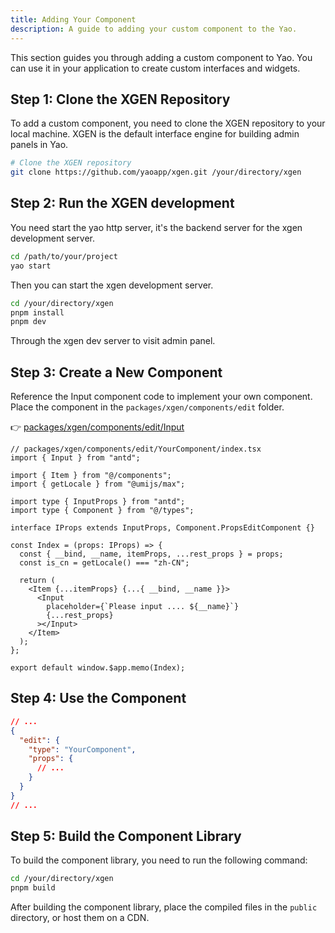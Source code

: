 ```yaml
---
title: Adding Your Component
description: A guide to adding your custom component to the Yao.
---
```


This section guides you through adding a custom component to Yao. You can use it in your application to create custom interfaces and widgets.

## Step 1: Clone the XGEN Repository

To add a custom component, you need to clone the XGEN repository to your local machine. XGEN is the default interface engine for building admin panels in Yao.

```bash
# Clone the XGEN repository
git clone https://github.com/yaoapp/xgen.git /your/directory/xgen
```

## Step 2: Run the XGEN development

You need start the yao http server, it's the backend server for the xgen development server.

```bash
cd /path/to/your/project
yao start
```

Then you can start the xgen development server.

```bash
cd /your/directory/xgen
pnpm install
pnpm dev
```

Through the xgen dev server to visit admin panel.

## Step 3: Create a New Component

Reference the Input component code to implement your own component. Place the component in the `packages/xgen/components/edit` folder.

👉 [packages/xgen/components/edit/Input](https://github.com/YaoApp/xgen/blob/main/packages/xgen/components/edit/Input/index.tsx)

```tsx
// packages/xgen/components/edit/YourComponent/index.tsx
import { Input } from "antd";

import { Item } from "@/components";
import { getLocale } from "@umijs/max";

import type { InputProps } from "antd";
import type { Component } from "@/types";

interface IProps extends InputProps, Component.PropsEditComponent {}

const Index = (props: IProps) => {
  const { __bind, __name, itemProps, ...rest_props } = props;
  const is_cn = getLocale() === "zh-CN";

  return (
    <Item {...itemProps} {...{ __bind, __name }}>
      <Input
        placeholder={`Please input .... ${__name}`}
        {...rest_props}
      ></Input>
    </Item>
  );
};

export default window.$app.memo(Index);
```

## Step 4: Use the Component

```json
// ...
{
  "edit": {
    "type": "YourComponent",
    "props": {
      // ...
    }
  }
}
// ...
```

## Step 5: Build the Component Library

To build the component library, you need to run the following command:

```bash
cd /your/directory/xgen
pnpm build
```

After building the component library, place the compiled files in the `public` directory, or host them on a CDN.

